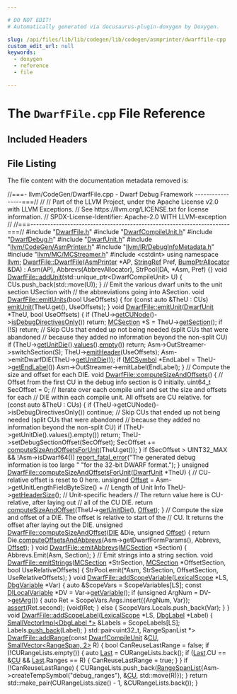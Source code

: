 ```yaml
---

# DO NOT EDIT!
# Automatically generated via docusaurus-plugin-doxygen by Doxygen.

slug: /api/files/lib/lib/codegen/lib/codegen/asmprinter/dwarffile-cpp
custom_edit_url: null
keywords:
  - doxygen
  - reference
  - file

---
```





# The `DwarfFile.cpp` File Reference

<DoxygenPage pluginConfig={pluginConfig}>



## Included Headers

<IncludesList>
<IncludesListItem
  filePath="DwarfFile.h"
  permalink="/docs/api/files/lib/lib/codegen/lib/codegen/asmprinter/dwarffile-h"
  isLocal="true" />
<IncludesListItem
  filePath="DwarfCompileUnit.h"
  permalink="/docs/api/files/lib/lib/codegen/lib/codegen/asmprinter/dwarfcompileunit-h"
  isLocal="true" />
<IncludesListItem
  filePath="DwarfDebug.h"
  permalink="/docs/api/files/lib/lib/codegen/lib/codegen/asmprinter/dwarfdebug-h"
  isLocal="true" />
<IncludesListItem
  filePath="DwarfUnit.h"
  permalink="/docs/api/files/lib/lib/codegen/lib/codegen/asmprinter/dwarfunit-h"
  isLocal="true" />
<IncludesListItem
  filePath="llvm/CodeGen/AsmPrinter.h"
  permalink="/docs/api/files/include/include/llvm/include/llvm/codegen/asmprinter-h"
  isLocal="true" />
<IncludesListItem
  filePath="llvm/IR/DebugInfoMetadata.h"
  permalink="/docs/api/files/include/include/llvm/include/llvm/ir/debuginfometadata-h"
  isLocal="true" />
<IncludesListItem
  filePath="llvm/MC/MCStreamer.h"
  permalink="/docs/api/files/include/include/llvm/include/llvm/mc/mcstreamer-h"
  isLocal="true" />
<IncludesListItem
  filePath="cstdint"
  permalink=""
  isLocal="false" />
</IncludesList>


## File Listing

The file content with the documentation metadata removed is:

<ProgramListing>

<Link id="l00001" /><CodeLine lineNumber="1"><span class="doxyHighlightComment">//===- llvm/CodeGen/DwarfFile.cpp - Dwarf Debug Framework -----------------===//</span></CodeLine>
<Link id="l00002" /><CodeLine lineNumber="2"><span class="doxyHighlightComment">//</span></CodeLine>
<Link id="l00003" /><CodeLine lineNumber="3"><span class="doxyHighlightComment">// Part of the LLVM Project, under the Apache License v2.0 with LLVM Exceptions.</span></CodeLine>
<Link id="l00004" /><CodeLine lineNumber="4"><span class="doxyHighlightComment">// See https://llvm.org/LICENSE.txt for license information.</span></CodeLine>
<Link id="l00005" /><CodeLine lineNumber="5"><span class="doxyHighlightComment">// SPDX-License-Identifier: Apache-2.0 WITH LLVM-exception</span></CodeLine>
<Link id="l00006" /><CodeLine lineNumber="6"><span class="doxyHighlightComment">//</span></CodeLine>
<Link id="l00007" /><CodeLine lineNumber="7"><span class="doxyHighlightComment">//===----------------------------------------------------------------------===//</span></CodeLine>
<Link id="l00008" /><CodeLine lineNumber="8"></CodeLine>
<Link id="l00009" /><CodeLine lineNumber="9"><span class="doxyHighlightPreprocessor">#include &quot;<a href="/docs/api/files/lib/lib/codegen/lib/codegen/asmprinter/dwarffile-h">DwarfFile.h</a>&quot;</span></CodeLine>
<Link id="l00010" /><CodeLine lineNumber="10"><span class="doxyHighlightPreprocessor">#include &quot;<a href="/docs/api/files/lib/lib/codegen/lib/codegen/asmprinter/dwarfcompileunit-h">DwarfCompileUnit.h</a>&quot;</span></CodeLine>
<Link id="l00011" /><CodeLine lineNumber="11"><span class="doxyHighlightPreprocessor">#include &quot;<a href="/docs/api/files/lib/lib/codegen/lib/codegen/asmprinter/dwarfdebug-h">DwarfDebug.h</a>&quot;</span></CodeLine>
<Link id="l00012" /><CodeLine lineNumber="12"><span class="doxyHighlightPreprocessor">#include &quot;<a href="/docs/api/files/lib/lib/codegen/lib/codegen/asmprinter/dwarfunit-h">DwarfUnit.h</a>&quot;</span></CodeLine>
<Link id="l00013" /><CodeLine lineNumber="13"><span class="doxyHighlightPreprocessor">#include &quot;<a href="/docs/api/files/include/include/llvm/include/llvm/codegen/asmprinter-h">llvm/CodeGen/AsmPrinter.h</a>&quot;</span></CodeLine>
<Link id="l00014" /><CodeLine lineNumber="14"><span class="doxyHighlightPreprocessor">#include &quot;<a href="/docs/api/files/include/include/llvm/include/llvm/ir/debuginfometadata-h">llvm/IR/DebugInfoMetadata.h</a>&quot;</span></CodeLine>
<Link id="l00015" /><CodeLine lineNumber="15"><span class="doxyHighlightPreprocessor">#include &quot;<a href="/docs/api/files/include/include/llvm/include/llvm/mc/mcstreamer-h">llvm/MC/MCStreamer.h</a>&quot;</span></CodeLine>
<Link id="l00016" /><CodeLine lineNumber="16"><span class="doxyHighlightPreprocessor">#include &lt;cstdint&gt;</span></CodeLine>
<Link id="l00017" /><CodeLine lineNumber="17"></CodeLine>
<Link id="l00018" /><CodeLine lineNumber="18"><span class="doxyHighlightKeyword">using namespace </span><span class="doxyHighlight"><a href="/docs/api/namespaces/llvm">llvm</a>;</span></CodeLine>
<Link id="l00019" /><CodeLine lineNumber="19"></CodeLine>
<Link id="l00020" /><CodeLine lineNumber="20" lineLink="/docs/api/classes/llvm/dwarffile/#a8ae72bc6de8d7034ef61711dfc5a60b7"><span class="doxyHighlight"><a href="/docs/api/classes/llvm/dwarffile/#a8ae72bc6de8d7034ef61711dfc5a60b7">DwarfFile::DwarfFile</a>(<a href="/docs/api/classes/llvm/asmprinter">AsmPrinter</a> &#42;AP, <a href="/docs/api/classes/llvm/stringref">StringRef</a> Pref, <a href="/docs/api/namespaces/llvm/#a8e612822d4ba7bb36c9c79582a567108">BumpPtrAllocator</a> &amp;DA)</span></CodeLine>
<Link id="l00021" /><CodeLine lineNumber="21"><span class="doxyHighlight">    : Asm(AP), Abbrevs(AbbrevAllocator), StrPool(DA, &#42;Asm, Pref) &#123;&#125;</span></CodeLine>
<Link id="l00022" /><CodeLine lineNumber="22"></CodeLine>
<Link id="l00023" /><CodeLine lineNumber="23" lineLink="/docs/api/classes/llvm/dwarffile/#a21979d7320f512e41e97b400017ad153"><span class="doxyHighlightKeywordType">void</span><span class="doxyHighlight"> <a href="/docs/api/classes/llvm/dwarffile/#a21979d7320f512e41e97b400017ad153">DwarfFile::addUnit</a>(std::unique&#95;ptr&lt;DwarfCompileUnit&gt; U) &#123;</span></CodeLine>
<Link id="l00024" /><CodeLine lineNumber="24"><span class="doxyHighlight">  CUs.push&#95;back(std::move(U));</span></CodeLine>
<Link id="l00025" /><CodeLine lineNumber="25"><span class="doxyHighlight">&#125;</span></CodeLine>
<Link id="l00026" /><CodeLine lineNumber="26"></CodeLine>
<Link id="l00027" /><CodeLine lineNumber="27"><span class="doxyHighlightComment">// Emit the various dwarf units to the unit section USection with</span></CodeLine>
<Link id="l00028" /><CodeLine lineNumber="28"><span class="doxyHighlightComment">// the abbreviations going into ASection.</span></CodeLine>
<Link id="l00029" /><CodeLine lineNumber="29" lineLink="/docs/api/classes/llvm/dwarffile/#a64235e366dc347388139f4fefbbeb64b"><span class="doxyHighlightKeywordType">void</span><span class="doxyHighlight"> <a href="/docs/api/classes/llvm/dwarffile/#a64235e366dc347388139f4fefbbeb64b">DwarfFile::emitUnits</a>(</span><span class="doxyHighlightKeywordType">bool</span><span class="doxyHighlight"> UseOffsets) &#123;</span></CodeLine>
<Link id="l00030" /><CodeLine lineNumber="30"><span class="doxyHighlight">  </span><span class="doxyHighlightKeywordFlow">for</span><span class="doxyHighlight"> (</span><span class="doxyHighlightKeyword">const</span><span class="doxyHighlight"> </span><span class="doxyHighlightKeyword">auto</span><span class="doxyHighlight"> &amp;TheU : CUs)</span></CodeLine>
<Link id="l00031" /><CodeLine lineNumber="31"><span class="doxyHighlight">    <a href="/docs/api/classes/llvm/dwarffile/#a66056de6e47af980edacced419d5d0b8">emitUnit</a>(TheU.get(), UseOffsets);</span></CodeLine>
<Link id="l00032" /><CodeLine lineNumber="32"><span class="doxyHighlight">&#125;</span></CodeLine>
<Link id="l00033" /><CodeLine lineNumber="33"></CodeLine>
<Link id="l00034" /><CodeLine lineNumber="34" lineLink="/docs/api/classes/llvm/dwarffile/#a66056de6e47af980edacced419d5d0b8"><span class="doxyHighlightKeywordType">void</span><span class="doxyHighlight"> <a href="/docs/api/classes/llvm/dwarffile/#a66056de6e47af980edacced419d5d0b8">DwarfFile::emitUnit</a>(<a href="/docs/api/classes/llvm/dwarfunit-2">DwarfUnit</a> &#42;TheU, </span><span class="doxyHighlightKeywordType">bool</span><span class="doxyHighlight"> UseOffsets) &#123;</span></CodeLine>
<Link id="l00035" /><CodeLine lineNumber="35"><span class="doxyHighlight">  </span><span class="doxyHighlightKeywordFlow">if</span><span class="doxyHighlight"> (TheU-&gt;<a href="/docs/api/classes/llvm/dwarfunit-2/#abebd15dd4b82e33ca73757397490ea80">getCUNode</a>()-&gt;<a href="/docs/api/classes/llvm/dicompileunit/#a36ac215f97478b9332071e06786aed77">isDebugDirectivesOnly</a>())</span></CodeLine>
<Link id="l00036" /><CodeLine lineNumber="36"><span class="doxyHighlight">    </span><span class="doxyHighlightKeywordFlow">return</span><span class="doxyHighlight">;</span></CodeLine>
<Link id="l00037" /><CodeLine lineNumber="37"></CodeLine>
<Link id="l00038" /><CodeLine lineNumber="38"><span class="doxyHighlight">  <a href="/docs/api/classes/llvm/mcsection">MCSection</a> &#42;S = TheU-&gt;<a href="/docs/api/classes/llvm/dieunit/#aade914d8130df826d14059399caeb660">getSection</a>();</span></CodeLine>
<Link id="l00039" /><CodeLine lineNumber="39"></CodeLine>
<Link id="l00040" /><CodeLine lineNumber="40"><span class="doxyHighlight">  </span><span class="doxyHighlightKeywordFlow">if</span><span class="doxyHighlight"> (!S)</span></CodeLine>
<Link id="l00041" /><CodeLine lineNumber="41"><span class="doxyHighlight">    </span><span class="doxyHighlightKeywordFlow">return</span><span class="doxyHighlight">;</span></CodeLine>
<Link id="l00042" /><CodeLine lineNumber="42"></CodeLine>
<Link id="l00043" /><CodeLine lineNumber="43"><span class="doxyHighlight">  </span><span class="doxyHighlightComment">// Skip CUs that ended up not being needed (split CUs that were abandoned</span></CodeLine>
<Link id="l00044" /><CodeLine lineNumber="44"><span class="doxyHighlight">  </span><span class="doxyHighlightComment">// because they added no information beyond the non-split CU)</span></CodeLine>
<Link id="l00045" /><CodeLine lineNumber="45"><span class="doxyHighlight">  </span><span class="doxyHighlightKeywordFlow">if</span><span class="doxyHighlight"> (TheU-&gt;<a href="/docs/api/classes/llvm/dieunit/#abf2a1b885dfb5c0adb161aa1f0bc5d50">getUnitDie</a>().<a href="/docs/api/classes/llvm/dievaluelist/#aaac0a2276b1fe9c13ec247892a7c3703">values</a>().<a href="/docs/api/classes/llvm/iterator-range/#a06fff5bdd2bdf6d2c200e281787dc284">empty</a>())</span></CodeLine>
<Link id="l00046" /><CodeLine lineNumber="46"><span class="doxyHighlight">    </span><span class="doxyHighlightKeywordFlow">return</span><span class="doxyHighlight">;</span></CodeLine>
<Link id="l00047" /><CodeLine lineNumber="47"></CodeLine>
<Link id="l00048" /><CodeLine lineNumber="48"><span class="doxyHighlight">  Asm-&gt;OutStreamer-&gt;switchSection(S);</span></CodeLine>
<Link id="l00049" /><CodeLine lineNumber="49"><span class="doxyHighlight">  TheU-&gt;<a href="/docs/api/classes/llvm/dwarfunit-2/#a37e872823d52cafea3dca803cdc014e7">emitHeader</a>(UseOffsets);</span></CodeLine>
<Link id="l00050" /><CodeLine lineNumber="50"><span class="doxyHighlight">  Asm-&gt;emitDwarfDIE(TheU-&gt;<a href="/docs/api/classes/llvm/dieunit/#abf2a1b885dfb5c0adb161aa1f0bc5d50">getUnitDie</a>());</span></CodeLine>
<Link id="l00051" /><CodeLine lineNumber="51"></CodeLine>
<Link id="l00052" /><CodeLine lineNumber="52"><span class="doxyHighlight">  </span><span class="doxyHighlightKeywordFlow">if</span><span class="doxyHighlight"> (<a href="/docs/api/classes/llvm/mcsymbol">MCSymbol</a> &#42;EndLabel = TheU-&gt;<a href="/docs/api/classes/llvm/dwarfunit-2/#aab860a0ea2334cccbf45dc61e951f24c">getEndLabel</a>())</span></CodeLine>
<Link id="l00053" /><CodeLine lineNumber="53"><span class="doxyHighlight">    Asm-&gt;OutStreamer-&gt;emitLabel(EndLabel);</span></CodeLine>
<Link id="l00054" /><CodeLine lineNumber="54"><span class="doxyHighlight">&#125;</span></CodeLine>
<Link id="l00055" /><CodeLine lineNumber="55"></CodeLine>
<Link id="l00056" /><CodeLine lineNumber="56"><span class="doxyHighlightComment">// Compute the size and offset for each DIE.</span></CodeLine>
<Link id="l00057" /><CodeLine lineNumber="57" lineLink="/docs/api/classes/llvm/dwarffile/#a37ceeb48b8050cefe6caf715e13207e4"><span class="doxyHighlightKeywordType">void</span><span class="doxyHighlight"> <a href="/docs/api/classes/llvm/dwarffile/#a37ceeb48b8050cefe6caf715e13207e4">DwarfFile::computeSizeAndOffsets</a>() &#123;</span></CodeLine>
<Link id="l00058" /><CodeLine lineNumber="58"><span class="doxyHighlight">  </span><span class="doxyHighlightComment">// Offset from the first CU in the debug info section is 0 initially.</span></CodeLine>
<Link id="l00059" /><CodeLine lineNumber="59"><span class="doxyHighlight">  uint64&#95;t SecOffset = 0;</span></CodeLine>
<Link id="l00060" /><CodeLine lineNumber="60"></CodeLine>
<Link id="l00061" /><CodeLine lineNumber="61"><span class="doxyHighlight">  </span><span class="doxyHighlightComment">// Iterate over each compile unit and set the size and offsets for each</span></CodeLine>
<Link id="l00062" /><CodeLine lineNumber="62"><span class="doxyHighlight">  </span><span class="doxyHighlightComment">// DIE within each compile unit. All offsets are CU relative.</span></CodeLine>
<Link id="l00063" /><CodeLine lineNumber="63"><span class="doxyHighlight">  </span><span class="doxyHighlightKeywordFlow">for</span><span class="doxyHighlight"> (</span><span class="doxyHighlightKeyword">const</span><span class="doxyHighlight"> </span><span class="doxyHighlightKeyword">auto</span><span class="doxyHighlight"> &amp;TheU : CUs) &#123;</span></CodeLine>
<Link id="l00064" /><CodeLine lineNumber="64"><span class="doxyHighlight">    </span><span class="doxyHighlightKeywordFlow">if</span><span class="doxyHighlight"> (TheU-&gt;getCUNode()-&gt;isDebugDirectivesOnly())</span></CodeLine>
<Link id="l00065" /><CodeLine lineNumber="65"><span class="doxyHighlight">      </span><span class="doxyHighlightKeywordFlow">continue</span><span class="doxyHighlight">;</span></CodeLine>
<Link id="l00066" /><CodeLine lineNumber="66"></CodeLine>
<Link id="l00067" /><CodeLine lineNumber="67"><span class="doxyHighlight">    </span><span class="doxyHighlightComment">// Skip CUs that ended up not being needed (split CUs that were abandoned</span></CodeLine>
<Link id="l00068" /><CodeLine lineNumber="68"><span class="doxyHighlight">    </span><span class="doxyHighlightComment">// because they added no information beyond the non-split CU)</span></CodeLine>
<Link id="l00069" /><CodeLine lineNumber="69"><span class="doxyHighlight">    </span><span class="doxyHighlightKeywordFlow">if</span><span class="doxyHighlight"> (TheU-&gt;getUnitDie().values().empty())</span></CodeLine>
<Link id="l00070" /><CodeLine lineNumber="70"><span class="doxyHighlight">      </span><span class="doxyHighlightKeywordFlow">return</span><span class="doxyHighlight">;</span></CodeLine>
<Link id="l00071" /><CodeLine lineNumber="71"></CodeLine>
<Link id="l00072" /><CodeLine lineNumber="72"><span class="doxyHighlight">    TheU-&gt;setDebugSectionOffset(SecOffset);</span></CodeLine>
<Link id="l00073" /><CodeLine lineNumber="73"><span class="doxyHighlight">    SecOffset += <a href="/docs/api/classes/llvm/dwarffile/#a61d1f7077f90348ee80ceb8885dd3930">computeSizeAndOffsetsForUnit</a>(TheU.get());</span></CodeLine>
<Link id="l00074" /><CodeLine lineNumber="74"><span class="doxyHighlight">  &#125;</span></CodeLine>
<Link id="l00075" /><CodeLine lineNumber="75"><span class="doxyHighlight">  </span><span class="doxyHighlightKeywordFlow">if</span><span class="doxyHighlight"> (SecOffset &gt; UINT32&#95;MAX &amp;&amp; !Asm-&gt;isDwarf64())</span></CodeLine>
<Link id="l00076" /><CodeLine lineNumber="76"><span class="doxyHighlight">    <a href="/docs/api/namespaces/llvm/#a7f2a3d4dcfee70225988aec53ff1e173">report&#95;fatal&#95;error</a>(</span><span class="doxyHighlightStringLiteral">&quot;The generated debug information is too large &quot;</span></CodeLine>
<Link id="l00077" /><CodeLine lineNumber="77"><span class="doxyHighlight">                       </span><span class="doxyHighlightStringLiteral">&quot;for the 32-bit DWARF format.&quot;</span><span class="doxyHighlight">);</span></CodeLine>
<Link id="l00078" /><CodeLine lineNumber="78"><span class="doxyHighlight">&#125;</span></CodeLine>
<Link id="l00079" /><CodeLine lineNumber="79"></CodeLine>
<Link id="l00080" /><CodeLine lineNumber="80" lineLink="/docs/api/classes/llvm/dwarffile/#a61d1f7077f90348ee80ceb8885dd3930"><span class="doxyHighlightKeywordType">unsigned</span><span class="doxyHighlight"> <a href="/docs/api/classes/llvm/dwarffile/#a61d1f7077f90348ee80ceb8885dd3930">DwarfFile::computeSizeAndOffsetsForUnit</a>(<a href="/docs/api/classes/llvm/dwarfunit-2">DwarfUnit</a> &#42;TheU) &#123;</span></CodeLine>
<Link id="l00081" /><CodeLine lineNumber="81"><span class="doxyHighlight">  </span><span class="doxyHighlightComment">// CU-relative offset is reset to 0 here.</span></CodeLine>
<Link id="l00082" /><CodeLine lineNumber="82"><span class="doxyHighlight">  </span><span class="doxyHighlightKeywordType">unsigned</span><span class="doxyHighlight"> <a href="/docs/api/namespaces/llvm/#a05f5b9a11bdcc5feba62899f95dcf878a3134224cba2545bc57954d3b072aebb4">Offset</a> = Asm-&gt;getUnitLengthFieldByteSize() + </span><span class="doxyHighlightComment">// Length of Unit Info</span></CodeLine>
<Link id="l00083" /><CodeLine lineNumber="83"><span class="doxyHighlight">                    TheU-&gt;<a href="/docs/api/classes/llvm/dwarfunit-2/#a8f45a669235b32b6a7e2d7e8a7b95f53">getHeaderSize</a>();              </span><span class="doxyHighlightComment">// Unit-specific headers</span></CodeLine>
<Link id="l00084" /><CodeLine lineNumber="84"></CodeLine>
<Link id="l00085" /><CodeLine lineNumber="85"><span class="doxyHighlight">  </span><span class="doxyHighlightComment">// The return value here is CU-relative, after laying out</span></CodeLine>
<Link id="l00086" /><CodeLine lineNumber="86"><span class="doxyHighlight">  </span><span class="doxyHighlightComment">// all of the CU DIE.</span></CodeLine>
<Link id="l00087" /><CodeLine lineNumber="87"><span class="doxyHighlight">  </span><span class="doxyHighlightKeywordFlow">return</span><span class="doxyHighlight"> <a href="/docs/api/classes/llvm/dwarffile/#a12d25783e3fd286b1fea14b6fafbf9f6">computeSizeAndOffset</a>(TheU-&gt;<a href="/docs/api/classes/llvm/dieunit/#abf2a1b885dfb5c0adb161aa1f0bc5d50">getUnitDie</a>(), <a href="/docs/api/namespaces/llvm/#a05f5b9a11bdcc5feba62899f95dcf878a3134224cba2545bc57954d3b072aebb4">Offset</a>);</span></CodeLine>
<Link id="l00088" /><CodeLine lineNumber="88"><span class="doxyHighlight">&#125;</span></CodeLine>
<Link id="l00089" /><CodeLine lineNumber="89"></CodeLine>
<Link id="l00090" /><CodeLine lineNumber="90"><span class="doxyHighlightComment">// Compute the size and offset of a DIE. The offset is relative to start of the</span></CodeLine>
<Link id="l00091" /><CodeLine lineNumber="91"><span class="doxyHighlightComment">// CU. It returns the offset after laying out the DIE.</span></CodeLine>
<Link id="l00092" /><CodeLine lineNumber="92" lineLink="/docs/api/classes/llvm/dwarffile/#a12d25783e3fd286b1fea14b6fafbf9f6"><span class="doxyHighlightKeywordType">unsigned</span><span class="doxyHighlight"> <a href="/docs/api/classes/llvm/dwarffile/#a12d25783e3fd286b1fea14b6fafbf9f6">DwarfFile::computeSizeAndOffset</a>(<a href="/docs/api/classes/llvm/die">DIE</a> &amp;Die, </span><span class="doxyHighlightKeywordType">unsigned</span><span class="doxyHighlight"> <a href="/docs/api/namespaces/llvm/#a05f5b9a11bdcc5feba62899f95dcf878a3134224cba2545bc57954d3b072aebb4">Offset</a>) &#123;</span></CodeLine>
<Link id="l00093" /><CodeLine lineNumber="93"><span class="doxyHighlight">  </span><span class="doxyHighlightKeywordFlow">return</span><span class="doxyHighlight"> Die.<a href="/docs/api/classes/llvm/die/#a4db4b8aaa0f0da8dd11c5a279f4cfd6c">computeOffsetsAndAbbrevs</a>(Asm-&gt;getDwarfFormParams(), Abbrevs,</span></CodeLine>
<Link id="l00094" /><CodeLine lineNumber="94"><span class="doxyHighlight">                                      <a href="/docs/api/namespaces/llvm/#a05f5b9a11bdcc5feba62899f95dcf878a3134224cba2545bc57954d3b072aebb4">Offset</a>);</span></CodeLine>
<Link id="l00095" /><CodeLine lineNumber="95"><span class="doxyHighlight">&#125;</span></CodeLine>
<Link id="l00096" /><CodeLine lineNumber="96"></CodeLine>
<Link id="l00097" /><CodeLine lineNumber="97" lineLink="/docs/api/classes/llvm/dwarffile/#a88f9362d987b1da3c11de7b1a36b8879"><span class="doxyHighlightKeywordType">void</span><span class="doxyHighlight"> <a href="/docs/api/classes/llvm/dwarffile/#a88f9362d987b1da3c11de7b1a36b8879">DwarfFile::emitAbbrevs</a>(<a href="/docs/api/classes/llvm/mcsection">MCSection</a> &#42;Section) &#123; Abbrevs.Emit(Asm, Section); &#125;</span></CodeLine>
<Link id="l00098" /><CodeLine lineNumber="98"></CodeLine>
<Link id="l00099" /><CodeLine lineNumber="99"><span class="doxyHighlightComment">// Emit strings into a string section.</span></CodeLine>
<Link id="l00100" /><CodeLine lineNumber="100" lineLink="/docs/api/classes/llvm/dwarffile/#a9fcda32f38602d8abbbc9aa0291d13fe"><span class="doxyHighlightKeywordType">void</span><span class="doxyHighlight"> <a href="/docs/api/classes/llvm/dwarffile/#a9fcda32f38602d8abbbc9aa0291d13fe">DwarfFile::emitStrings</a>(<a href="/docs/api/classes/llvm/mcsection">MCSection</a> &#42;StrSection, <a href="/docs/api/classes/llvm/mcsection">MCSection</a> &#42;OffsetSection,</span></CodeLine>
<Link id="l00101" /><CodeLine lineNumber="101"><span class="doxyHighlight">                            </span><span class="doxyHighlightKeywordType">bool</span><span class="doxyHighlight"> UseRelativeOffsets) &#123;</span></CodeLine>
<Link id="l00102" /><CodeLine lineNumber="102"><span class="doxyHighlight">  StrPool.emit(&#42;Asm, StrSection, OffsetSection, UseRelativeOffsets);</span></CodeLine>
<Link id="l00103" /><CodeLine lineNumber="103"><span class="doxyHighlight">&#125;</span></CodeLine>
<Link id="l00104" /><CodeLine lineNumber="104"></CodeLine>
<Link id="l00105" /><CodeLine lineNumber="105" lineLink="/docs/api/classes/llvm/dwarffile/#aa5f1a3100af547885ca5a51e5fc9466a"><span class="doxyHighlightKeywordType">void</span><span class="doxyHighlight"> <a href="/docs/api/classes/llvm/dwarffile/#aa5f1a3100af547885ca5a51e5fc9466a">DwarfFile::addScopeVariable</a>(<a href="/docs/api/classes/llvm/lexicalscope">LexicalScope</a> &#42;LS, <a href="/docs/api/classes/llvm/dbgvariable">DbgVariable</a> &#42;Var) &#123;</span></CodeLine>
<Link id="l00106" /><CodeLine lineNumber="106"><span class="doxyHighlight">  </span><span class="doxyHighlightKeyword">auto</span><span class="doxyHighlight"> &amp;ScopeVars = ScopeVariables&#91;LS&#93;;</span></CodeLine>
<Link id="l00107" /><CodeLine lineNumber="107"><span class="doxyHighlight">  </span><span class="doxyHighlightKeyword">const</span><span class="doxyHighlight"> <a href="/docs/api/classes/llvm/dilocalvariable">DILocalVariable</a> &#42;DV = Var-&gt;<a href="/docs/api/classes/llvm/dbgvariable/#a3f999918279bb2c923b2d35bec6fb01d">getVariable</a>();</span></CodeLine>
<Link id="l00108" /><CodeLine lineNumber="108"><span class="doxyHighlight">  </span><span class="doxyHighlightKeywordFlow">if</span><span class="doxyHighlight"> (</span><span class="doxyHighlightKeywordType">unsigned</span><span class="doxyHighlight"> ArgNum = DV-&gt;<a href="/docs/api/classes/llvm/dilocalvariable/#aa02c139b4ee7899f5a330299bb3a0f7f">getArg</a>()) &#123;</span></CodeLine>
<Link id="l00109" /><CodeLine lineNumber="109"><span class="doxyHighlight">    </span><span class="doxyHighlightKeyword">auto</span><span class="doxyHighlight"> Ret = ScopeVars.Args.insert(&#123;ArgNum, Var&#125;);</span></CodeLine>
<Link id="l00110" /><CodeLine lineNumber="110"><span class="doxyHighlight">    <a href="/docs/api/files/lib/lib/target/lib/target/amdgpu/silowercontrolflow-cpp/#a4868c5d81c5ccc98c47aeab6244346a0">assert</a>(Ret.second);</span></CodeLine>
<Link id="l00111" /><CodeLine lineNumber="111"><span class="doxyHighlight">    (void)Ret;</span></CodeLine>
<Link id="l00112" /><CodeLine lineNumber="112"><span class="doxyHighlight">  &#125; </span><span class="doxyHighlightKeywordFlow">else</span><span class="doxyHighlight"> &#123;</span></CodeLine>
<Link id="l00113" /><CodeLine lineNumber="113"><span class="doxyHighlight">    ScopeVars.Locals.push&#95;back(Var);</span></CodeLine>
<Link id="l00114" /><CodeLine lineNumber="114"><span class="doxyHighlight">  &#125;</span></CodeLine>
<Link id="l00115" /><CodeLine lineNumber="115"><span class="doxyHighlight">&#125;</span></CodeLine>
<Link id="l00116" /><CodeLine lineNumber="116"></CodeLine>
<Link id="l00117" /><CodeLine lineNumber="117" lineLink="/docs/api/classes/llvm/dwarffile/#a1720ace58baf8676ff6a9cc841556310"><span class="doxyHighlightKeywordType">void</span><span class="doxyHighlight"> <a href="/docs/api/classes/llvm/dwarffile/#a1720ace58baf8676ff6a9cc841556310">DwarfFile::addScopeLabel</a>(<a href="/docs/api/classes/llvm/lexicalscope">LexicalScope</a> &#42;LS, <a href="/docs/api/classes/llvm/dbglabel">DbgLabel</a> &#42;Label) &#123;</span></CodeLine>
<Link id="l00118" /><CodeLine lineNumber="118"><span class="doxyHighlight">  <a href="/docs/api/classes/llvm/smallvectorimpl">SmallVectorImpl&lt;DbgLabel &#42;&gt;</a> &amp;Labels = ScopeLabels&#91;LS&#93;;</span></CodeLine>
<Link id="l00119" /><CodeLine lineNumber="119"><span class="doxyHighlight">  Labels.<a href="/docs/api/classes/llvm/smallvectortemplatebase/#af42bfbc067df27c19ee2fc859df58799">push&#95;back</a>(Label);</span></CodeLine>
<Link id="l00120" /><CodeLine lineNumber="120"><span class="doxyHighlight">&#125;</span></CodeLine>
<Link id="l00121" /><CodeLine lineNumber="121"></CodeLine>
<Link id="l00122" /><CodeLine lineNumber="122"><span class="doxyHighlight">std::pair&lt;uint32&#95;t, RangeSpanList &#42;&gt;</span></CodeLine>
<Link id="l00123" /><CodeLine lineNumber="123" lineLink="/docs/api/classes/llvm/dwarffile/#ab48a8e5f4dfb7f8d1b5ce5b2ea27bd3f"><span class="doxyHighlight"><a href="/docs/api/classes/llvm/dwarffile/#ab48a8e5f4dfb7f8d1b5ce5b2ea27bd3f">DwarfFile::addRange</a>(</span><span class="doxyHighlightKeyword">const</span><span class="doxyHighlight"> <a href="/docs/api/classes/llvm/dwarfcompileunit-2">DwarfCompileUnit</a> &amp;<a href="/docs/api/namespaces/cu">CU</a>, <a href="/docs/api/classes/llvm/smallvector">SmallVector&lt;RangeSpan, 2&gt;</a> R) &#123;</span></CodeLine>
<Link id="l00124" /><CodeLine lineNumber="124"><span class="doxyHighlight">  </span><span class="doxyHighlightKeywordType">bool</span><span class="doxyHighlight"> CanReuseLastRange = </span><span class="doxyHighlightKeyword">false</span><span class="doxyHighlight">;</span></CodeLine>
<Link id="l00125" /><CodeLine lineNumber="125"></CodeLine>
<Link id="l00126" /><CodeLine lineNumber="126"><span class="doxyHighlight">  </span><span class="doxyHighlightKeywordFlow">if</span><span class="doxyHighlight"> (!CURangeLists.empty()) &#123;</span></CodeLine>
<Link id="l00127" /><CodeLine lineNumber="127"><span class="doxyHighlight">    </span><span class="doxyHighlightKeyword">auto</span><span class="doxyHighlight"> <a href="/docs/api/namespaces/llvm/#ac10d13c57a7adf4a1f140afd5321309bad55b30607c2a9a2616347d6edb789f6b">Last</a> = CURangeLists.back();</span></CodeLine>
<Link id="l00128" /><CodeLine lineNumber="128"><span class="doxyHighlight">    </span><span class="doxyHighlightKeywordFlow">if</span><span class="doxyHighlight"> (<a href="/docs/api/namespaces/llvm/#ac10d13c57a7adf4a1f140afd5321309bad55b30607c2a9a2616347d6edb789f6b">Last</a>.CU == &amp;<a href="/docs/api/namespaces/cu">CU</a> &amp;&amp; <a href="/docs/api/namespaces/llvm/#ac10d13c57a7adf4a1f140afd5321309bad55b30607c2a9a2616347d6edb789f6b">Last</a>.Ranges == R) &#123;</span></CodeLine>
<Link id="l00129" /><CodeLine lineNumber="129"><span class="doxyHighlight">      CanReuseLastRange = </span><span class="doxyHighlightKeyword">true</span><span class="doxyHighlight">;</span></CodeLine>
<Link id="l00130" /><CodeLine lineNumber="130"><span class="doxyHighlight">    &#125;</span></CodeLine>
<Link id="l00131" /><CodeLine lineNumber="131"><span class="doxyHighlight">  &#125;</span></CodeLine>
<Link id="l00132" /><CodeLine lineNumber="132"></CodeLine>
<Link id="l00133" /><CodeLine lineNumber="133"><span class="doxyHighlight">  </span><span class="doxyHighlightKeywordFlow">if</span><span class="doxyHighlight"> (!CanReuseLastRange) &#123;</span></CodeLine>
<Link id="l00134" /><CodeLine lineNumber="134"><span class="doxyHighlight">    CURangeLists.push&#95;back(<a href="/docs/api/structs/llvm/rangespanlist">RangeSpanList</a>&#123;Asm-&gt;createTempSymbol(</span><span class="doxyHighlightStringLiteral">&quot;debug&#95;ranges&quot;</span><span class="doxyHighlight">),</span></CodeLine>
<Link id="l00135" /><CodeLine lineNumber="135"><span class="doxyHighlight">                                         &amp;<a href="/docs/api/namespaces/cu">CU</a>, std::move(R)&#125;);</span></CodeLine>
<Link id="l00136" /><CodeLine lineNumber="136"><span class="doxyHighlight">  &#125;</span></CodeLine>
<Link id="l00137" /><CodeLine lineNumber="137"></CodeLine>
<Link id="l00138" /><CodeLine lineNumber="138"><span class="doxyHighlight">  </span><span class="doxyHighlightKeywordFlow">return</span><span class="doxyHighlight"> std::make&#95;pair(CURangeLists.size() - 1, &amp;CURangeLists.back());</span></CodeLine>
<Link id="l00139" /><CodeLine lineNumber="139"><span class="doxyHighlight">&#125;</span></CodeLine>

</ProgramListing>


</DoxygenPage>
